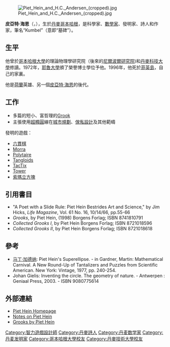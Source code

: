 [[File:Piet_Hein_and_H.C._Andersen_(cropped).jpg|thumb]]

'''皮亞特·海恩'''（{{lang-da|Piet Hein}}，{{bd|1905年|12月16日|1996年|4月18日|catIdx=Hein, Piet}}），生於[[丹麥|丹麥]][[哥本哈根|哥本哈根]]，是科學家、[[數學家|數學家]]、發明家、詩人和作家，筆名“Kumbel”（意即“墓碑”）。

==生平==
他曾於[[哥本哈根大學|哥本哈根大學]]的理論物理學研究院（後來的[[尼爾波爾研究院|尼爾波爾研究院]])和[[丹麥科技大學|丹麥科技大學]]修讀。1972年，[[耶魯大學|耶魯大學]]頒了榮譽博士學位予他。1996年，他死於[[菲英島|菲英島]]，自己的家裏。

他是[[荷蘭|荷蘭]]英雄、另一個[[皮亞特·海恩_(荷蘭)|皮亞特·海恩]]的後代。

==工作==
*多篇的短小、富哲理的[[Grook|Grook]]
*主張使用[[超橢圓|超橢圓]]線在[[城市規劃|城市規劃]]、[[傢俬設計|傢俬設計]]及其他範疇
發明的遊戲：
*[[六貫棋|六貫棋]]
*[[Morra|Morra]]
*[[Polytaire|Polytaire]]
*[[Tangloids|Tangloids]]
*[[TacTix|TacTix]]
*[[Tower|Tower]]
*[[索瑪立方塊|索瑪立方塊]]

==引用書目==
* "A Poet with a Slide Rule: Piet Hein Bestrides Art and Science," by Jim Hicks, ''Life Magazine'', Vol. 61 No. 16, 10/14/66, pp.55-66
* ''Grooks'', by Piet Hein,  (1998) Borgens Forlag; ISBN 8741810791
* ''Collected Grooks I'', by Piet Hein Borgens Forlag; ISBN 8721018596
* ''Collected Grooks II'', by Piet Hein Borgens Forlag; ISBN 8721018618

==參考==
* [[马丁·加德纳|马丁·加德纳]]: Piet Hein's Superellipse. - in Gardner, Martin: Mathematical Carnival. A New Round-Up of Tantalizers and Puzzles from Scientific American. New York: Vintage, 1977, pp. 240-254.
* Johan Gielis: Inventing the circle. The geometry of nature. - Antwerpen : Geniaal Press, 2003. - ISBN 9080775614

==外部連結==
* [http://www.piethein.com Piet Hein Homepage] {{Wayback|url=http://www.piethein.com/ |date=20200818164835 }}
* [https://web.archive.org/web/20050305223250/http://www.ctaz.com/~dmn1/hein.htm Notes on Piet Hein]
* [https://web.archive.org/web/20060209024728/http://chat.carleton.ca/~tcstewar/grooks/grooks.html Grooks by Piet Hein]

{{Authority control}}
{{DEFAULTSORT:Piet Hein}}
[[Category:智力遊戲設計師|Category:智力遊戲設計師]]
[[Category:丹麥詩人|Category:丹麥詩人]]
[[Category:丹麦数学家|Category:丹麦数学家]]
[[Category:丹麦发明家|Category:丹麦发明家]]
[[Category:哥本哈根大學校友|Category:哥本哈根大學校友]]
[[Category:丹麥技術大學校友|Category:丹麥技術大學校友]]